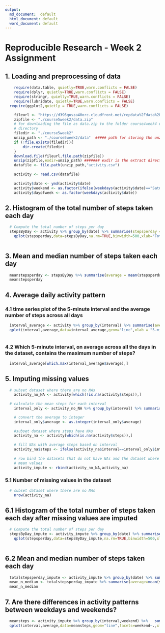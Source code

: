 ```yaml
---
output:
  md_document:  default
  html_document: default
  word_document: default
---
```

Reproducible Research - Week 2 Assignment
========================================

## 1. Loading and preprocessing of data

```r
	require(data.table, quietly=TRUE,warn.conflicts = FALSE)
	require(dplyr, quietly=TRUE,warn.conflicts = FALSE)
	require(stringr, quietly=TRUE,warn.conflicts = FALSE)
	require(lubridate, quietly=TRUE,warn.conflicts = FALSE)
  require(ggplot2,quietly = TRUE,warn.conflicts = FALSE)
```

```r
	fileurl <- "https://d396qusza40orc.cloudfront.net/repdata%2Fdata%2Factivity.zip"
	zipfile <- "./course5week2/data.zip" 
	# for downloading the file as data.zip to the folder course4week4 under the working
	# directory
	filedir <- "./course5week2"
	unzip_path <- "./course5week2/data"  ##### path for storing the unzipped files #######
	if (!file.exists(filedir)){
		dir.create(filedir)
	}
	download.file(fileurl,file.path(zipfile))
	unzip(zipfile,exdir=unzip_path) ####### exdir is the extract directory ##########
	datafile <- file.path(unzip_path,"activity.csv")
	
	activity <- read.csv(datafile)
	
	activity$date <- ymd(activity$date)
	activity$weekend <- as.factor(ifelse(weekdays(activity$date)=="Saturday" | weekdays(activity$date)=="Sunday","weekend","weekday"))
	activity$dayofweek <- as.factor(weekdays(activity$date))

```

## 2. Histogram of the total number of steps taken each day

```r
  # Compute the total number of steps per day
  stepsByDay <- activity %>% group_by(date) %>% summarise(stepsperday = sum(steps,na.rm = TRUE))
	qplot(stepsperday,data=stepsByDay,na.rm=TRUE,binwidth=500,xlab='Total steps per day', ylab='Frequency using binwith 500',main = 'Histogram of the total number of steps taken each day')
	
```

## 3. Mean and median number of steps taken each day
```r
  meanstepsperday <- stepsByDay %>% summarise(average = mean(stepsperday,na.rm = TRUE),median=median(stepsperday,na.rm = TRUE))
  meanstepsperday

```

## 4. Average daily activity pattern

### 4.1 time series plot of the 5-minute interval and the average number of steps across all days
```r
  interval_average <- activity %>% group_by(interval) %>% summarise(average = mean(steps,na.rm = TRUE))
  qplot(interval,average,data=interval_average,geom="line",xlab = "5-minute intervals",ylab = "Average steps taken across all days")
  

```

### 4.2 Which 5-minute interval, on average across all the days in the dataset, contains the maximum number of steps?
```r
  interval_average[which.max(interval_average$average),]

```

## 5. Imputing missing values
```r
  # subset dataset where there are no NAs
	activity_no_NA <- activity[which(!is.na(activity$steps)),]
  
  # calculate the mean steps for each interval
	interval_only <- activity_no_NA %>% group_by(interval) %>% summarise(average=mean(steps))

	# convert the average to integer
	interval_only$average <- as.integer(interval_only$average)
	
	#subset dataset where steps have NAs
	activity_na <- activity[which(is.na(activity$steps)),]
	
	# fill NAs with average steps based on interval
	activity_na$steps <- ifelse(activity_na$interval==interval_only$interval,interval_only$average)
	
	# row bind the datasets that do not have NAs and the dataset where NAs are replaced with
	# mean values
	activity_impute <- rbind(activity_no_NA,activity_na)
```

### 5.1 Number of missing values in the dataset
```r
  # subset dataset where there are no NAs
	nrow(activity_na)

```

## 6.1 Histogram of the total number of steps taken each day after missing values are imputed
```r
  # Compute the total number of steps per day
  stepsByDay_impute <- activity_impute %>% group_by(date) %>% summarise(stepsperday = sum(steps))
	qplot(stepsperday,data=stepsByDay_impute,na.rm=TRUE,binwidth=500,xlab='Total steps per day', ylab='Frequency using binwith 500',main = 'Histogram of the total number of steps taken each day')
	
```


## 6.2 Mean and median number of steps taken each day
```r
  totalstepsperday_impute <- activity_impute %>% group_by(date) %>% summarise(stepsperday = sum(steps))
  mean_n_median <- totalstepsperday_impute %>% summarise(average=mean(stepsperday),median=median(stepsperday))
  mean_n_median

```

## 7. Are there differences in activity patterns between weekdays and weekends?
```r
  meansteps <- activity_impute %>% group_by(interval,weekend) %>%   summarise(average = mean(steps))
  qplot(interval,average,data=meansteps,geom="line",facets=weekend~.,xlab="5-minute interval",ylab="average number of steps",main="Average steps pattern between Weekday and Weekend")

```


